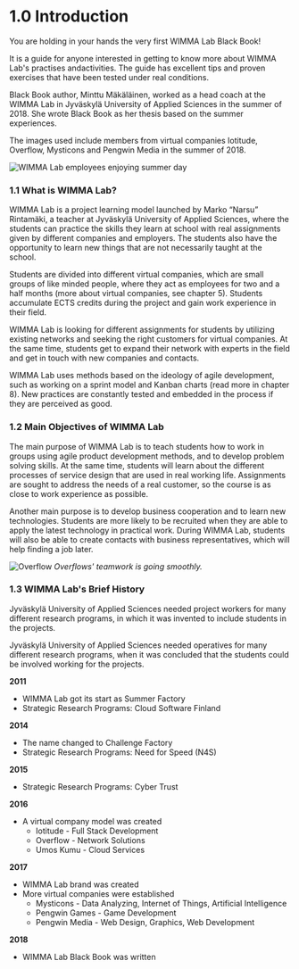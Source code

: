 # 1.0 Introduction
You are holding in your hands the very first WIMMA Lab Black Book!

It is a guide for anyone interested in getting to know more about WIMMA Lab's practises andactivities. The guide has excellent tips and proven exercises that have been tested under real conditions.

Black Book author, Minttu Mäkäläinen, worked as a head coach at the WIMMA Lab in Jyväskylä University of Applied Sciences in the summer of 2018. She wrote Black Book as her thesis based on the summer experiences.

The images used include members from virtual companies Iotitude, Overflow, Mysticons and Pengwin Media in the summer of 2018.

![WIMMA Lab employees enjoying summer day](/assets/Black-Book-Images/image002.jpg)

### 1.1 What is WIMMA Lab?
WIMMA Lab is a project learning model launched by Marko “Narsu” Rintamäki, a teacher at Jyväskylä University of Applied Sciences, where the students can practice the skills they learn at school with real assignments given by different companies and employers. The students also have the opportunity to learn new things that are not necessarily taught at the school.

Students are divided into different virtual companies, which are small groups of like minded people, where they act as employees for two and a half months (more about virtual companies, see chapter 5). Students accumulate ECTS credits  during the project and gain work experience in their field.

WIMMA Lab is looking for different assignments for students by utilizing existing networks and seeking the right customers for virtual companies. At the same time, students get to expand their network with experts in the field and get in touch with new companies and contacts.

WIMMA Lab uses methods based on the ideology of agile development, such as working on a sprint model and Kanban charts (read more in chapter 8). New practices are constantly tested and embedded in the process if they are perceived as good.

### 1.2 Main Objectives of WIMMA Lab
The main purpose of WIMMA Lab is to teach students how to work in groups using agile product development methods, and to develop problem solving skills. At the same time, students will learn about the different processes of service design that are used in real working life. Assignments are sought to address the needs of a real customer, so the course is as close to work experience as possible.

Another main purpose is to develop business cooperation and to learn new technologies. Students are more likely to be recruited when they are able to apply the latest technology in practical work. During WIMMA Lab, students will also be able to create contacts with business representatives, which will help finding a job later.

![Overflow](/assets/Black-Book-Images/image003.jpg)
*Overflows' teamwork is going smoothly.*

### 1.3 WIMMA Lab's Brief History
Jyväskylä University of Applied Sciences needed project workers for many different research programs, in which it was invented to include students in the projects.


Jyväskylä University of Applied Sciences needed operatives for many different research programs, when it was concluded that the students could be involved working for the projects.

**2011**

- WIMMA Lab got its start as Summer Factory
- Strategic Research Programs: Cloud Software Finland

**2014**

- The name changed to Challenge Factory
- Strategic Research Programs: Need for Speed (N4S)

**2015**

- Strategic Research Programs: Cyber Trust

**2016**

- A virtual company model was created
  - Iotitude - Full Stack Development
  - Overflow - Network Solutions
  - Umos Kumu - Cloud Services

**2017**

- WIMMA Lab brand was created
- More virtual companies were established
  - Mysticons - Data Analyzing, Internet of Things, Artificial Intelligence
  - Pengwin Games - Game Development
  - Pengwin Media - Web Design, Graphics, Web Development

**2018**

- WIMMA Lab Black Book was written
